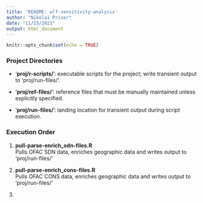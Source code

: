 ```yaml
---
title: 'README: wlf-sensitivity-analysis'
author: "Nikolai Priser"
date: "11/15/2021"
output: html_document
---
```


```r
knitr::opts_chunk$set(echo = TRUE)
```

### Project Directories

-   '**proj/r-scripts/**': executable scripts for the project; write transient output to 'proj/run-files/'.

-   '**proj/ref-files/**': reference files that must be manually maintained unless explicitly specified.

-   '**proj/run-files/**': landing location for transient output during script execution.

### Execution Order

1.  **pull-parse-enrich_sdn-files.R**\
    Pulls OFAC SDN data, enriches geographic data and writes output to 'proj/run-files/'

2.  **pull-parse-enrich_cons-files.R**\
    Pulls OFAC CONS data, enriches geographic data and writes output to 'proj/run-files/'

3.  
